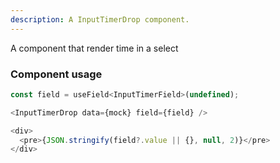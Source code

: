 ```yaml
---
description: A InputTimerDrop component.
---
```



A component that render time in a select

### Component usage

```js
const field = useField<InputTimerField>(undefined);

<InputTimerDrop data={mock} field={field} />

<div>
  <pre>{JSON.stringify(field?.value || {}, null, 2)}</pre>
</div>
```
